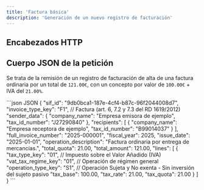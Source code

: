 ```yaml
---
title: 'Factura básica'
description: 'Generación de un nuevo registro de facturación'
---
```



## Encabezados HTTP

<ClientDefaultHeaders />

## Cuerpo JSON de la petición

Se trata de la remisión de un registro de facturación de alta de una factura ordinaria por un total de `121.00€`, con un concepto por valor de `100.00€` + IVA del `21.00%`.

<CodeGroup>
```json JSON
{
  "sif_id": "9db0bca1-187e-4cf4-b87c-96f2044008d7",
  "invoice_type_key": "F1", // Factura (art. 6, 7.2 y 7.3 del RD 1619/2012)
  "sender_data": {
    "company_name": "Empresa emisora de ejemplo",
    "tax_id_number": "J27290840"
  },
  "recipients": [
    {
      "company_name": "Empresa receptora de ejemplo",
      "tax_id_number": "B99014037"
    }
  ],
  "full_invoice_number": "2025-000001",
  "fiscal_year": 2025,
  "issue_date": "2025-01-01",
  "operation_description": "Factura ordinaria por entrega de mercancías.",
  "total_quota": 21.00,
  "total_amount": 121.00,
  "lines": [
    {
      "tax_type_key": "01", // Impuesto sobre el Valor Añadido (IVA)
      "vat_tax_regime_key": "01", // Operación de régimen general
      "operation_type_key": "S1", // Operación Sujeta y No exenta - Sin inversión del sujeto pasivo
      "tax_base": 100.00,
      "tax_rate": 21.00,
      "tax_quota": 21.00
    }
  ]
}
```
</CodeGroup>
